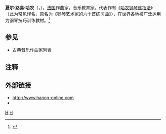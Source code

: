 {{Infobox classical
| 中文名 = 哈农
| 画像 =Charles-Louis_Hanon.jpg
| 附注 =  
| 原文名 = Charles-Louis Hanon
| 国别 = 法国
| 出生日期 = 1819年7月2日
| 出生地 = 雷纳斯库尔
| 逝世日期 = 1900年3月19日(80歲)
| 逝世地 = 滨海布洛涅
| 所属时期 = 浪漫主义
| 所属乐派 = 
| 擅长作品类型 = 键盘音乐
| 代表作 = 钢琴练指法
| 师从 = 
| 学生 = 
| 官方网站 = 
}}

'''夏尔·路易·哈农'''（{{lang-fr|'''Charles-Louis Hanon'''}}，{{bd|1819年|7月2日|1900年|3月19日|}}），[[法国|法国]]作曲家，音乐教育家。代表作有《[[哈农钢琴练指法|哈农钢琴练指法]]》（此为常见译名，原名为《钢琴艺术家的六十首练习曲》），在世界各地被广泛运用为钢琴技巧训练教材。<ref>{{Cite web |url=http://www.thefreelibrary.com/Charles-Louis+Hanon's+life+and+works.-a0201609121 |title=存档副本 |accessdate=2009-09-02 |archive-date=2016-03-05 |archive-url=https://web.archive.org/web/20160305033233/http://www.thefreelibrary.com/Charles-Louis+Hanon's+life+and+works.-a0201609121 |dead-url=no }}</ref>

==参见==
* [[古典音乐作曲家列表|古典音乐作曲家列表]]

==注释==
<references/>

==外部链接==
* http://www.hanon-online.com {{Wayback|url=http://www.hanon-online.com/ |date=20200917234246 }}
* {{IMSLP|id=Hanon%2C_Charles-Louis|cname=哈农}}

{{Authority control}}
[[分类:法国作曲家|H]]
[[分类:浪漫主义作曲家|H]]